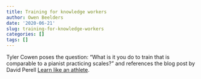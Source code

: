 ```yaml
---
title: Training for knowledge workers
author: Owen Beelders
date: '2020-06-21'
slug: training-for-knowledge-workers
categories: []
tags: []
---
```

Tyler Cowen poses the question: “What is it you do to train that is comparable to a pianist practicing scales?” and references the blog post by David Perell [Learn like an athlete](https://www.perell.com/blog/learn-like-an-athlete).
